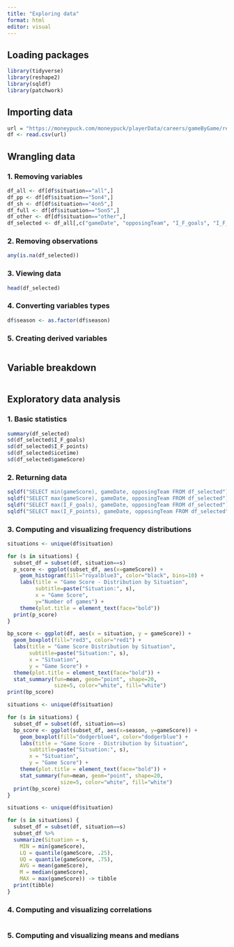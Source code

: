 ```yaml
---
title: "Exploring data"
format: html
editor: visual
---
```


## Loading packages

```r
library(tidyverse)
library(reshape2)
library(sqldf)
library(patchwork)
```

## Importing data

```r
url = "https://moneypuck.com/moneypuck/playerData/careers/gameByGame/regular/skaters/8479318.csv"
df <- read.csv(url)
```

## Wrangling data

### 1. Removing variables

```r
df_all <- df[df$situation=="all",]
df_pp <- df[df$situation=="5on4",]
df_sh <- df[df$situation=="4on5",]
df_full <- df[df$situation=="5on5",]
df_other <- df[df$situation=="other",]
df_selected <- df_all[,c("gameDate", "opposingTeam", "I_F_goals", "I_F_points", "icetime", "gameScore")]
```

### 2. Removing observations

```r
any(is.na(df_selected))
```

### 3. Viewing data

```r
head(df_selected)
```

### 4. Converting variables types

```r
df$season <- as.factor(df$season)
```

### 5. Creating derived variables

```r
```

## Variable breakdown

```r
```

## Exploratory data analysis

### 1. Basic statistics

```r
summary(df_selected)
sd(df_selected$I_F_goals)
sd(df_selected$I_F_points)
sd(df_selected$icetime)
sd(df_selected$gameScore)
```

### 2. Returning data

```r
sqldf("SELECT min(gameScore), gameDate, opposingTeam FROM df_selected")
sqldf("SELECT max(gameScore), gameDate, opposingTeam FROM df_selected")
sqldf("SELECT max(I_F_goals), gameDate, opposingTeam FROM df_selected")
sqldf("SELECT max(I_F_points), gameDate, opposingTeam FROM df_selected")
```

### 3. Computing and visualizing frequency distributions

```r
situations <- unique(df$situation)

for (s in situations) {
  subset_df = subset(df, situation==s)
  p_score <- ggplot(subset_df, aes(x=gameScore)) +
    geom_histogram(fill="royalblue3", color="black", bins=10) +
    labs(title = "Game Score - Distribution by Situation",
         subtitle=paste("Situation:", s),
         x = "Game Score",
         y="Number of games") +
    theme(plot.title = element_text(face="bold"))
  print(p_score)
}
```

```r
bp_score <- ggplot(df, aes(x = situation, y = gameScore)) +
  geom_boxplot(fill="red3", color="red1") +
  labs(title = "Game Score Distribution by Situation",
       subtitle=paste("Situation:", s),
       x = "Situation",
       y = "Game Score") +
  theme(plot.title = element_text(face="bold")) + 
  stat_summary(fun=mean, geom="point", shape=20, 
               size=5, color="white", fill="white")
print(bp_score)
```

```r
situations <- unique(df$situation)

for (s in situations) {
  subset_df = subset(df, situation==s)
  bp_score <- ggplot(subset_df, aes(x=season, y=gameScore)) +
    geom_boxplot(fill="dodgerblue4", color="dodgerblue") +
    labs(title = "Game Score - Distribution by Situation",
       subtitle=paste("Situation:", s),
       x = "Situation",
       y = "Game Score") +
    theme(plot.title = element_text(face="bold")) + 
    stat_summary(fun=mean, geom="point", shape=20, 
                 size=5, color="white", fill="white")
  print(bp_score)
}
```

```r
situations <- unique(df$situation)

for (s in situations) {
  subset_df = subset(df, situation==s)
  subset_df %>%
  summarize(Situation = s,
    MIN = min(gameScore),
    LQ = quantile(gameScore, .25),
    UQ = quantile(gameScore, .75),
    AVG = mean(gameScore),
    M = median(gameScore),
    MAX = max(gameScore)) -> tibble
  print(tibble)
}
```

### 4. Computing and visualizing correlations

```r

```

### 5. Computing and visualizing means and medians

```r

```

## 
